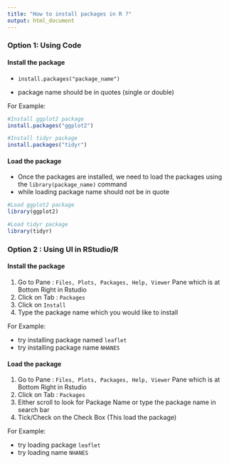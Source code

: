 ```yaml
---
title: "How to install packages in R ?"
output: html_document
---
```


### Option 1: Using Code

#### Install the package
 - `install.packages("package_name")`

 - package name should be in quotes (single or double)

For Example:
```r
#Install ggplot2 package
install.packages("ggplot2")

#Install tidyr package
install.packages("tidyr")
```

#### Load the package

 - Once the packages are installed, we need to load the packages using the `library(package_name)` command
 - while loading package name should not be in quote

```r
#Load ggplot2 package
library(ggplot2)

#Load tidyr package
library(tidyr)
```

### Option 2 : Using UI in RStudio/R

#### Install the package

1. Go to Pane : `Files, Plots, Packages, Help, Viewer` Pane which is at Bottom Right in Rstudio
2. Click on Tab : `Packages`
3. Click on `Install`
4. Type the package name which you would like to install

For Example:

 - try installing package named `leaflet`
 - try installing package name `NHANES`
 
#### Load the package

1. Go to Pane : `Files, Plots, Packages, Help, Viewer` Pane which is at Bottom Right in Rstudio
2. Click on Tab : `Packages`
3. Either scroll to look for Package Name or type the package name in search bar
4. Tick/Check on the Check Box (This load the package)

For Example:

 - try loading package  `leaflet`
 - try loading name `NHANES`

